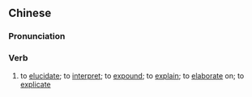 {{also|阐发}}
==Chinese==
{{zh-forms|s=阐发}}

===Pronunciation===
{{zh-pron
|m=chǎnfā
|c=cin2 faat3
|cat=v
}}

===Verb===
{{zh-verb}}

# to [[elucidate]]; to [[interpret]]; to [[expound]]; to [[explain]]; to [[elaborate]] on; to [[explicate]]